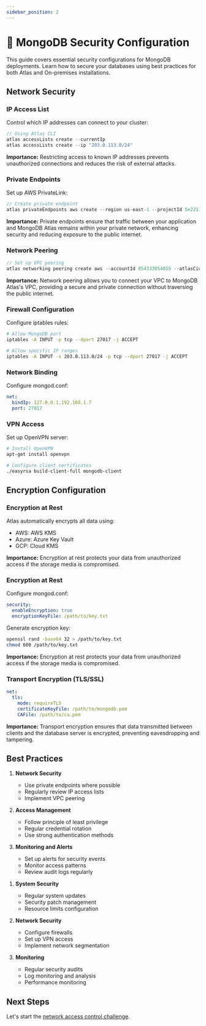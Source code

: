 ```yaml
---
sidebar_position: 2
---
```



# 📘 MongoDB Security Configuration

This guide covers essential security configurations for MongoDB deployments. Learn how to secure your databases using best practices for both Atlas and On-premises installations.

## Network Security

<Tabs>
<TabItem value="atlas" label="MongoDB Atlas">

### IP Access List

Control which IP addresses can connect to your cluster:

```javascript
// Using Atlas CLI
atlas accessLists create --currentIp
atlas accessLists create --ip "203.0.113.0/24"
```
**Importance:** Restricting access to known IP addresses prevents unauthorized connections and reduces the risk of external attacks.

### Private Endpoints

Set up AWS PrivateLink:
```javascript
// Create private endpoint
atlas privateEndpoints aws create --region us-east-1 --projectId 5e2211c17a3e5a48f5497de3 --output json
```
**Importance:** Private endpoints ensure that traffic between your application and MongoDB Atlas remains within your private network, enhancing security and reducing exposure to the public internet.

### Network Peering

```javascript
// Set up VPC peering
atlas networking peering create aws --accountId 854333054055 --atlasCidrBlock 192.168.0.0/24 --region us-east-1 --routeTableCidrBlock 10.0.0.0/24 --vpcId vpc-078ac381aa90e1e63
```
**Importance:** Network peering allows you to connect your VPC to MongoDB Atlas's VPC, providing a secure and private connection without traversing the public internet.

</TabItem>
<TabItem value="onprem" label="On-Premises">

### Firewall Configuration

Configure iptables rules:
```bash
# Allow MongoDB port
iptables -A INPUT -p tcp --dport 27017 -j ACCEPT

# Allow specific IP ranges
iptables -A INPUT -s 203.0.113.0/24 -p tcp --dport 27017 -j ACCEPT
```

### Network Binding

Configure mongod.conf:
```yaml
net:
  bindIp: 127.0.0.1,192.168.1.7
  port: 27017
```

### VPN Access

Set up OpenVPN server:
```bash
# Install OpenVPN
apt-get install openvpn

# Configure client certificates
./easyrsa build-client-full mongodb-client
```

</TabItem>
</Tabs>

## Encryption Configuration

<Tabs>
<TabItem value="atlas" label="MongoDB Atlas">

### Encryption at Rest

Atlas automatically encrypts all data using:
- AWS: AWS KMS
- Azure: Azure Key Vault
- GCP: Cloud KMS

**Importance:** Encryption at rest protects your data from unauthorized access if the storage media is compromised.

</TabItem>
<TabItem value="onprem" label="On-Premises">

### Encryption at Rest

Configure mongod.conf:
```yaml
security:
  enableEncryption: true
  encryptionKeyFile: /path/to/key.txt
```

Generate encryption key:
```bash
openssl rand -base64 32 > /path/to/key.txt
chmod 600 /path/to/key.txt
```
**Importance:** Encryption at rest protects your data from unauthorized access if the storage media is compromised.

### Transport Encryption (TLS/SSL)

```yaml
net:
  tls:
    mode: requireTLS
    certificateKeyFile: /path/to/mongodb.pem
    CAFile: /path/to/ca.pem
```
**Importance:** Transport encryption ensures that data transmitted between clients and the database server is encrypted, preventing eavesdropping and tampering.

</TabItem>
</Tabs>



## Best Practices

<Tabs>
<TabItem value="atlas" label="MongoDB Atlas">

1. **Network Security**
   - Use private endpoints where possible
   - Regularly review IP access lists
   - Implement VPC peering

2. **Access Management**
   - Follow principle of least privilege
   - Regular credential rotation
   - Use strong authentication methods

3. **Monitoring and Alerts**
   - Set up alerts for security events
   - Monitor access patterns
   - Review audit logs regularly

</TabItem>
<TabItem value="onprem" label="On-Premises">

1. **System Security**
   - Regular system updates
   - Security patch management
   - Resource limits configuration

2. **Network Security**
   - Configure firewalls
   - Set up VPN access
   - Implement network segmentation

3. **Monitoring**
   - Regular security audits
   - Log monitoring and analysis
   - Performance monitoring

</TabItem>
</Tabs>

## Next Steps

Let's start the [network access control challenge](./challenge/network).


